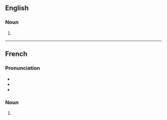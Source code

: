 {{also|Aquariums|aquàriums}}

==English==

===Noun===
{{head|en|noun form}}

# {{plural of|en|aquarium}}
#: {{syn|en|aquaria}}

----

==French==

===Pronunciation===
* {{fr-IPA|aqwariums}}
* {{audio|fr|LL-Q150 (fra)-Lyokoï-aquariums.wav|Audio}}
* {{homophones|fr|aquarium}}

===Noun===
{{head|fr|noun form|g=m}}

# {{plural of|fr|aquarium}}